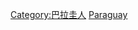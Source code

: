 [[Category:巴拉圭人|Category:巴拉圭人]]
[[Category:各職業諸國人物|Paraguay]]

{{Commons cat|People of Paraguay by occupation}}